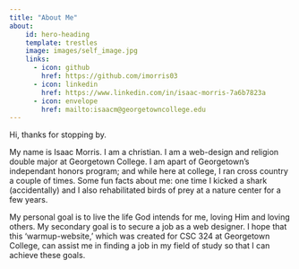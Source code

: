```yaml
---
title: "About Me"
about:
    id: hero-heading
    template: trestles
    image: images/self_image.jpg
    links:
      - icon: github
        href: https://github.com/imorris03
      - icon: linkedin
        href: https://www.linkedin.com/in/isaac-morris-7a6b7823a
      - icon: envelope
        href: mailto:isaacm@georgetowncollege.edu
---
```


Hi, thanks for stopping by.  

My name is Isaac Morris. I am a christian. I am a web-design and religion double major at Georgetown College. I am apart of Georgetown's independant honors program; and while here at college, I ran cross country a couple of times. Some fun facts about me: one time I kicked a shark (accidentally) and I also rehabilitated birds of prey at a nature center for a few years. 

My personal goal is to live the life God intends for me, loving Him and loving others. My secondary goal is to secure a job as a web designer. I hope that this 'warmup-website,' which was created for CSC 324 at Georgetown College, can assist me in finding a job in my field of study so that I can achieve these goals.